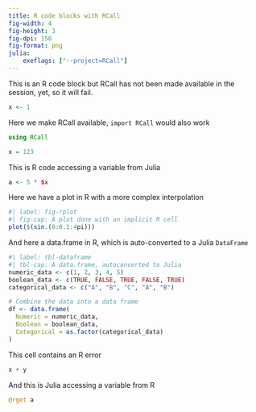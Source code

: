 ```yaml
---
title: R code blocks with RCall
fig-width: 4
fig-height: 3
fig-dpi: 150
fig-format: png
julia:
    exeflags: ["--project=RCall"]
---
```


This is an R code block but RCall has not been made available in the session, yet, so it will fail.

```r
x <- 1
```

Here we make RCall available, `import RCall` would also work

```julia
using RCall

x = 123
```

This is R code accessing a variable from Julia

```r
a <- 5 * $x
```

Here we have a plot in R with a more complex interpolation

```r
#| label: fig-rplot
#| fig-cap: A plot done with an implicit R cell
plot($(sin.(0:0.1:4pi)))
```

And here a data.frame in R, which is auto-converted to a Julia `DataFrame`

```r
#| label: tbl-dataframe
#| tbl-cap: A data.frame, autoconverted to Julia
numeric_data <- c(1, 2, 3, 4, 5)
boolean_data <- c(TRUE, FALSE, TRUE, FALSE, TRUE)
categorical_data <- c("A", "B", "C", "A", "B")

# Combine the data into a data frame
df <- data.frame(
  Numeric = numeric_data,
  Boolean = boolean_data,
  Categorical = as.factor(categorical_data)
)
```

This cell contains an R error

```r
x + y
```

And this is Julia accessing a variable from R

```julia
@rget a
```